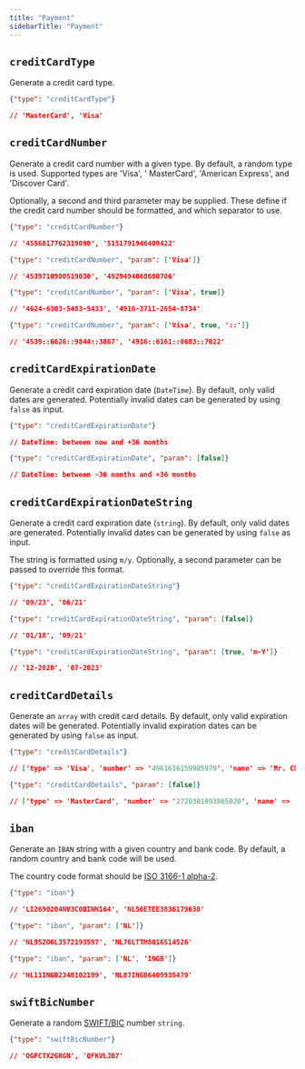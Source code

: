 ```yaml
---
title: "Payment"
sidebarTitle: "Payment"
---
```


## `creditCardType`

Generate a credit card type.

```json
{"type": "creditCardType"}

// 'MasterCard', 'Visa'
```

## `creditCardNumber`

Generate a credit card number with a given type. By default, a random type is used. Supported types are 'Visa', '
MasterCard', 'American Express', and 'Discover Card'.

Optionally, a second and third parameter may be supplied. These define if the credit card number should be formatted,
and which separator to use.

```json
{"type": "creditCardNumber"}

// '4556817762319090', '5151791946409422'

{"type": "creditCardNumber", "param": ['Visa']}

// '4539710900519030', '4929494068680706'

{"type": "creditCardNumber", "param": ['Visa', true]}

// '4624-6303-5483-5433', '4916-3711-2654-8734'

{"type": "creditCardNumber", "param": ['Visa', true, '::']}

// '4539::6626::9844::3867', '4916::6161::0683::7022'
```

## `creditCardExpirationDate`

Generate a credit card expiration date (`DateTime`). By default, only valid dates are generated. Potentially invalid
dates can be generated by using `false` as input.

```json
{"type": "creditCardExpirationDate"}

// DateTime: between now and +36 months

{"type": "creditCardExpirationDate", "param": [false]}

// DateTime: between -36 months and +36 months
```

## `creditCardExpirationDateString`

Generate a credit card expiration date (`string`). By default, only valid dates are generated. Potentially invalid dates
can be generated by using `false` as input.

The string is formatted using `m/y`. Optionally, a second parameter can be passed to override this format.

```json
{"type": "creditCardExpirationDateString"}

// '09/23', '06/21'

{"type": "creditCardExpirationDateString", "param": [false]}

// '01/18', '09/21'

{"type": "creditCardExpirationDateString", "param": [true, 'm-Y']}

// '12-2020', '07-2023'
```

## `creditCardDetails`

Generate an `array` with credit card details. By default, only valid expiration dates will be generated. Potentially
invalid expiration dates can be generated by using `false` as input.

```json
{"type": "creditCardDetails"}

// ['type' => 'Visa', 'number' => '4961616159985979', 'name' => 'Mr. Charley Greenfelder II', 'expirationDate' => '01/23']

{"type": "creditCardDetails", "param": [false]}

// ['type' => 'MasterCard', 'number' => '2720381993865020', 'name' => 'Dr. Ivy Gerhold Jr.', 'expirationDate' => '10/18']
```

## `iban`

Generate an `IBAN` string with a given country and bank code. By default, a random country and bank code will be used.

The country code format should be [ISO 3166-1 alpha-2](https://en.wikipedia.org/wiki/ISO_3166-1_alpha-2).

```json
{"type": "iban"}

// 'LI2690204NV3C0BINN164', 'NL56ETEE3836179630'

{"type": "iban", "param": ['NL']}

// 'NL95ZOGL3572193597', 'NL76LTTM8016514526'

{"type": "iban", "param": ['NL', 'INGB']}

// 'NL11INGB2348102199', 'NL87INGB6409935479'
```

## `swiftBicNumber`

Generate a random [SWIFT/BIC](https://en.wikipedia.org/wiki/ISO_9362) number `string`.

```json
{"type": "swiftBicNumber"}

// 'OGFCTX2GRGN', 'QFKVLJB7'
```